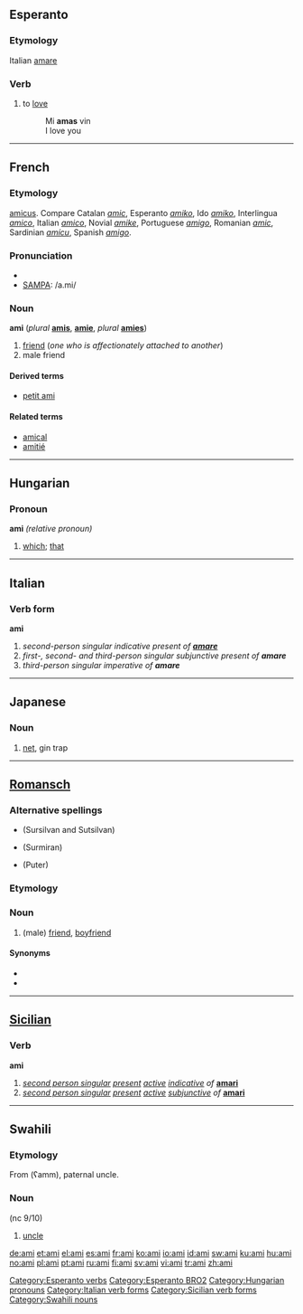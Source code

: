==Esperanto==

===Etymology===
Italian [[amare]]

===Verb===
{{eo-verb|am}}

# to [[love]]
#: Mi '''amas''' vin
#: I love you

[[Category:Esperanto verbs]]
[[Category:Esperanto BRO2]]

----

==French==

===Etymology===
{{L.|fr}} [[amicus]]. Compare Catalan ''[[amic]]'', Esperanto ''[[amiko]]'', Ido ''[[amiko]]'', Interlingua ''[[amico]]'', Italian ''[[amico]]'', Novial ''[[amike]]'', Portuguese ''[[amigo]]'', Romanian ''[[amic]]'', Sardinian ''[[amícu]]'', Spanish ''[[amigo]]''.

===Pronunciation===
*{{IPA|/a.mi/}}
*[[w:SAMPA|SAMPA]]: /a.mi/

===Noun===
{{fr-infl-noun|sm=ami|sf=amie|pm=amis|pf=amies|smp=a.mi|sfp=a.mi|pmp=a.mi|pfp=a.mi}}
'''ami''' {{m}} (''plural'' '''[[amis]]''', {{f}} '''[[amie]]''', {{f}} ''plural'' '''[[amies]]''')

# [[friend]] (''one who is affectionately attached to another'')
# male friend

====Derived terms====
*[[petit ami]]

====Related terms====
*[[amical]]
*[[amitié]]

----

==Hungarian==

===Pronoun===
'''ami''' ''(relative pronoun)''

# [[which]]; [[that]]

[[Category:Hungarian pronouns]]

----

==Italian==

===Verb form===
'''ami'''

# ''second-person singular indicative present of '''[[amare]]'''''
# ''first-, second- and third-person singular subjunctive present of '''amare'''''
# ''third-person singular imperative of '''amare'''''

[[Category:Italian verb forms]]

----

==Japanese==

===Noun===
{{romaji|あみ}}

# {{ja-def|網}} [[net]], gin trap

----

==[[Romansch]]==

===Alternative spellings===
* {{l|rm|amitg}} (Sursilvan and Sutsilvan)
* {{l|rm|amei}} (Surmiran)
* {{l|rm|amih}} (Puter)

===Etymology===
{{L.|rm}} {{term|amicus|lang=la}}

===Noun===
{{infl|rm|noun|g=m|feminine|amia}}

# (male) [[friend]], [[boyfriend]] {{italbrac|Grischun and Vallader}} 

====Synonyms====
* {{l|rm|camarat}}
* {{l|rm|cumpogn}}

----

==[[Sicilian]]==

===Verb===
'''ami'''

# ''[[second person singular]]  [[present tense|present]] [[active voice|active]] [[indicative mood|indicative]] of'' '''[[amari#Sicilian|amari]]'''
# ''[[second person singular]]  [[present tense|present]] [[active voice|active]] [[subjunctive]] of'' '''[[amari#Sicilian|amari]]'''

[[Category:Sicilian verb forms]]

----

==Swahili==

===Etymology===
From {{Ar.|sw}} {{ARchar|[[عم]]}} (ʕamm), paternal uncle.

===Noun===
{{sw-noun|ami}} (nc 9/10)

# [[uncle]]

[[Category:Swahili nouns]]

[[de:ami]]
[[et:ami]]
[[el:ami]]
[[es:ami]]
[[fr:ami]]
[[ko:ami]]
[[io:ami]]
[[id:ami]]
[[sw:ami]]
[[ku:ami]]
[[hu:ami]]
[[no:ami]]
[[pl:ami]]
[[pt:ami]]
[[ru:ami]]
[[fi:ami]]
[[sv:ami]]
[[vi:ami]]
[[tr:ami]]
[[zh:ami]]